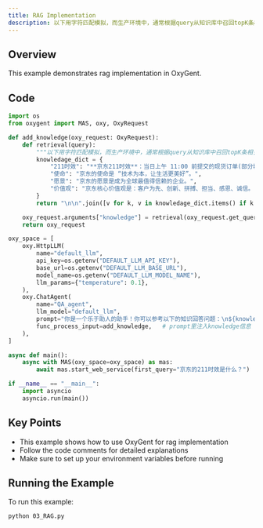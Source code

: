 ```yaml
---
title: RAG Implementation
description: 以下用字符匹配模拟，而生产环境中，通常根据query从知识库中召回topK条相关语料，可以增加多路召回逻辑
---
```


## Overview

This example demonstrates rag implementation in OxyGent.

## Code

```python
import os
from oxygent import MAS, oxy, OxyRequest

def add_knowledge(oxy_request: OxyRequest):
    def retrieval(query):
        """以下用字符匹配模拟，而生产环境中，通常根据query从知识库中召回topK条相关语料，可以增加多路召回逻辑"""
        knowledage_dict = {
            "211时效": "**京东211时效**：当日上午 11:00 前提交的现货订单(部分城市为上午 10:00 点前），当日送达；当日 23:00 前提交的现货订单，次日 15:00 前送达。(注：先货订单以提交时间点开始计算，先款订单以支付完成时间点计算)",
            "使命": "京东的使命是 “技术为本，让生活更美好”。",
            "愿景": "京东的愿景是成为全球最值得信赖的企业。",
            "价值观": "京东核心价值观是：客户为先、创新、拼搏、担当、感恩、诚信。",
        }
        return "\n\n".join([v for k, v in knowledage_dict.items() if k in query])

    oxy_request.arguments["knowledge"] = retrieval(oxy_request.get_query())
    return oxy_request

oxy_space = [
    oxy.HttpLLM(
        name="default_llm",
        api_key=os.getenv("DEFAULT_LLM_API_KEY"),
        base_url=os.getenv("DEFAULT_LLM_BASE_URL"),
        model_name=os.getenv("DEFAULT_LLM_MODEL_NAME"),
        llm_params={"temperature": 0.1},
    ),
    oxy.ChatAgent(
        name="QA_agent",
        llm_model="default_llm",
        prompt="你是一个乐于助人的助手！你可以参考以下的知识回答问题：\n${knowledge}",   # 占位符
        func_process_input=add_knowledge,   # prompt里注入knowledge信息
    ),
]

async def main():
    async with MAS(oxy_space=oxy_space) as mas:
        await mas.start_web_service(first_query="京东的211时效是什么？")

if __name__ == "__main__":
    import asyncio
    asyncio.run(main())
```

## Key Points

- This example shows how to use OxyGent for rag implementation
- Follow the code comments for detailed explanations
- Make sure to set up your environment variables before running

## Running the Example

To run this example:

```bash
python 03_RAG.py
```
